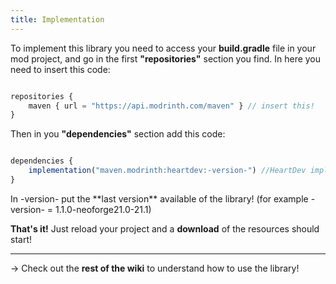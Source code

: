 ```yaml
---
title: Implementation
---
```


To implement this library you need to access your **build.gradle** file in your mod project, and go in the first **"repositories"** section you find.
In here you need to insert this code:

<CodeTabs>

```js !!tabs build.gradle

repositories {
    maven { url = "https://api.modrinth.com/maven" } // insert this!
}


```

</CodeTabs>

Then in you **"dependencies"** section add this code:

<CodeTabs>

```js !!tabs build.gradle

dependencies {
    implementation("maven.modrinth:heartdev:-version-") //HeartDev implementation!
}


```

</CodeTabs>
In -version- put the **last version** available of the library! (for example -version- = 1.1.0-neoforge21.0-21.1)


**That's it!** Just reload your project and a **download** of the resources should start!

----

 -> Check out the **rest of the wiki** to understand how to use the library!